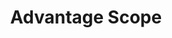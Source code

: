 ---
title: Advantage Scope
description: Overview of Advantage Scope and some simple tips.
hide_table_of_contents: true
sidebar_position: 6
---